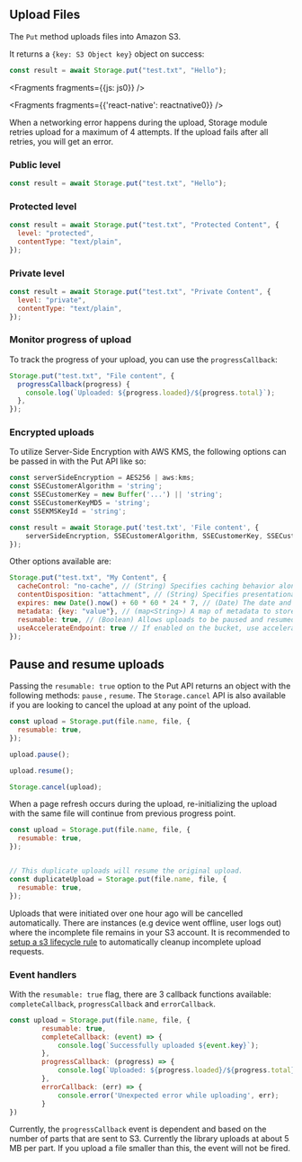 ## Upload Files

The `Put` method uploads files into Amazon S3.

It returns a `{key: S3 Object key}` object on success:

```javascript
const result = await Storage.put("test.txt", "Hello");
```


<!-- TODO Rewrite - which is this differently shown? is it just for grabbing pathImageFile? I am confused why this section exists when it is almost a duplicate of the above -->


<Fragments fragments={{js: js0}} />


<Fragments fragments={{'react-native': reactnative0}} />

When a networking error happens during the upload, Storage module retries upload for a maximum of 4 attempts. If the upload fails after all retries, you will get an error.

### Public level

```javascript
const result = await Storage.put("test.txt", "Hello");
```

### Protected level

```javascript
const result = await Storage.put("test.txt", "Protected Content", {
  level: "protected",
  contentType: "text/plain",
});
```

### Private level

```javascript
const result = await Storage.put("test.txt", "Private Content", {
  level: "private",
  contentType: "text/plain",
});
```

### Monitor progress of upload

To track the progress of your upload, you can use the `progressCallback`:

```javascript
Storage.put("test.txt", "File content", {
  progressCallback(progress) {
    console.log(`Uploaded: ${progress.loaded}/${progress.total}`);
  },
});
```

### Encrypted uploads

To utilize Server-Side Encryption with AWS KMS, the following options can be passed in with the Put API like so:

```javascript
const serverSideEncryption = AES256 | aws:kms;
const SSECustomerAlgorithm = 'string';
const SSECustomerKey = new Buffer('...') || 'string';
const SSECustomerKeyMD5 = 'string';
const SSEKMSKeyId = 'string';

const result = await Storage.put('test.txt', 'File content', {
    serverSideEncryption, SSECustomerAlgorithm, SSECustomerKey, SSECustomerKeyMD5, SSEKMSKeyId
});
```

Other options available are:

```javascript
Storage.put("test.txt", "My Content", {
  cacheControl: "no-cache", // (String) Specifies caching behavior along the request/reply chain
  contentDisposition: "attachment", // (String) Specifies presentational information for the object
  expires: new Date().now() + 60 * 60 * 24 * 7, // (Date) The date and time at which the object is no longer cacheable. ISO-8601 string, or a UNIX timestamp in seconds
  metadata: {key: "value"}, // (map<String>) A map of metadata to store with the object in S3.
  resumable: true, // (Boolean) Allows uploads to be paused and resumed
  useAccelerateEndpoint: true // If enabled on the bucket, use accelerated S3 endpoint
});
```

## Pause and resume uploads

Passing the `resumable: true` option to the Put API returns an object with the following methods: `pause` , `resume`.
The `Storage.cancel` API is also available if you are looking to cancel the upload at any point of the upload.

```javascript
const upload = Storage.put(file.name, file, {
  resumable: true,
});

upload.pause();

upload.resume();

Storage.cancel(upload);
```

<!-- TODO Rewrite why do we not have multi-part upload documented for JS? -->

When a page refresh occurs during the upload, re-initializing the upload with the same file will continue from previous progress point.

```javascript
const upload = Storage.put(file.name, file, {
  resumable: true,
});


// This duplicate uploads will resume the original upload.
const duplicateUpload = Storage.put(file.name, file, {
  resumable: true,
});
```
<Callout>

Uploads that were initiated over one hour ago will be cancelled automatically. There are instances (e.g device went offline, user logs out) where the incomplete file remains in your S3 account. It is recommended to [setup a s3 lifecycle rule](https://aws.amazon.com/blogs/aws-cloud-financial-management/discovering-and-deleting-incomplete-multipart-uploads-to-lower-amazon-s3-costs/) to automatically cleanup incomplete upload requests.

</Callout>

### Event handlers
With the `resumable: true` flag, there are 3 callback functions available: `completeCallback`, `progressCallback` and `errorCallback`.
```javascript
const upload = Storage.put(file.name, file, {
		resumable: true,
		completeCallback: (event) => {
			console.log(`Successfully uploaded ${event.key}`);
		},
		progressCallback: (progress) => {
			console.log(`Uploaded: ${progress.loaded}/${progress.total}`);
		},
		errorCallback: (err) => {
			console.error('Unexpected error while uploading', err);
		}
})
```

<Callout>

Currently, the `progressCallback` event is dependent and based on the number of parts that are sent to S3. Currently the library uploads at about 5 MB per part. If you upload a file smaller than this, the event will not be fired.

</Callout>
